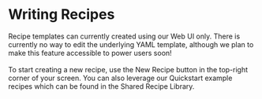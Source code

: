# Writing Recipes

Recipe templates can currently created using our Web UI only. There is currently no way to edit the underlying YAML template, although we plan to make this feature accessible to power users soon!\
\
To start creating a new recipe, use the New Recipe button in the top-right corner of your screen. You can also leverage our Quickstart example recipes which can be found in the Shared Recipe Library.&#x20;
